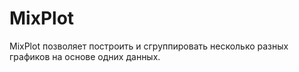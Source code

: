 
# MixPlot

<RemadeInfo
  commponentName="MixPlot"
  apiUrl="https://g2plot.antv.vision/en/docs/api/advanced-plots/mix"
/>

MixPlot позволяет построить и сгруппировать несколько разных графиков на основе одних данных.

<MixPlotExample />
